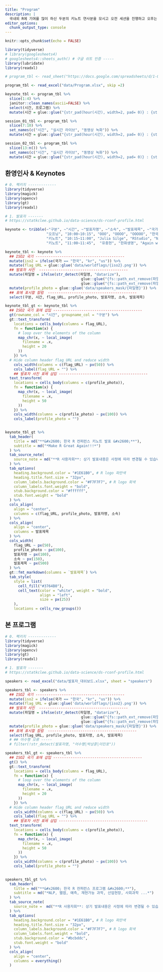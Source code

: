 ```yaml
---
title: "Program"
description: |
  국내외 R에 기여를 많이 하신 두분의 키노트 연사분을 모시고 오전 세션을 진행하고 오후는 라이브 세션과 동영상 세션이 병행하여 진행됩니다. 
editor_options: 
  chunk_output_type: console
---
```


```r
knitr::opts_chunk$set(echo = FALSE)
```


```r
library(tidyverse)
# library(googlesheets4)
# googlesheets4::sheets_auth() # 구글 쉬트 인증 -----
library(lubridate)
library(readxl)

# program_tbl <- read_sheet("https://docs.google.com/spreadsheets/d/1-QujZBMXyoUSZB6IGoEF2k33-gkoJ3XmuxcN7wjmfFk/edit?usp=sharing", skip =2)

program_tbl <- read_excel("data/Program.xlsx", skip =2)

keynote_tbl <- program_tbl %>% 
  slice(1:4) %>% 
  janitor::clean_names(ascii=FALSE) %>% 
  select(시간, 프로그램) %>% 
  mutate(시간 = glue::glue("{str_pad(hour(시간), width=2, pad= 0)} : {str_pad(minute(시간), width=2, pad= 0)}"))

session_01_tbl <- program_tbl %>% 
  slice(7:10) %>%
  set_names(c("시간", "실시간 라이브", "동영상 녹화")) %>% 
  mutate(시간 = glue::glue("{str_pad(hour(시간), width=2, pad= 0)} : {str_pad(minute(시간), width=2, pad= 0)}"))

session_02_tbl <- program_tbl %>% 
  slice(13:n()) %>%
  set_names(c("시간", "실시간 라이브", "동영상 녹화")) %>% 
  mutate(시간 = glue::glue("{str_pad(hour(시간), width=2, pad= 0)} : {str_pad(minute(시간), width=2, pad= 0)}"))
```


## 환영인사 & Keynotes

```r
# 0. 팩키지 -------------
library(tidyverse)
library(magick)
library(opencv)
library(gt)
library(readxl)

# 1. 발표자 -------
# https://statkclee.github.io/data-science/ds-rconf-profile.html

keynote <- tribble(~"구분", ~"시간", ~"발표자명", ~"소속", ~"발표제목", ~"국가", ~"파일명",
                   "오프닝", "10:00~10:15", "OOO", "OOOO", "OOOOO", "한국", "opening_speaker.png",
                   "키노트", "10:15~11:00", "Julia Silge", "RStudio", "NLP and text modeling with tidymodels", "미국", "julia_silge.png",
                   "키노트", "11:00~11:45",  "유충현", "한화생명", "Again wind in Korea with GNU R", "한국", "choonghyun_ryu.png")

keynote_tbl <- keynote %>% 
  ## ISO2 국기 -----------------------------------------
  mutate(iso2 = ifelse(국가 == "한국", "kr", "us")) %>% 
  mutate(flag_URL = glue::glue('data/worldflags/{iso2}.png')) %>% 
  ## 발표자 사진  -----------------------------------------
  mutate(파일명 = ifelse(str_detect(파일명, "datarize"), 
                                   glue::glue("{fs::path_ext_remove(파일명)}_face_mask.gif"),
                                   glue::glue("{fs::path_ext_remove(파일명)}_face_mask.png"))) %>% 
  mutate(profile_photo = glue::glue('data/speakers_mask/{파일명}')) %>% 
  ## 표에 표시할 칼럼  -----------------------------------------
  select(구분, 시간, flag_URL, profile_photo, 발표자명, 소속, 발표제목) 

keynote_tbl_gt <- keynote_tbl %>% 
  ## ISO2 국기 표에 삽입 -----------------------------------------
  gt(rowname_col = "시간", groupname_col = "구분") %>% 
  gt::text_transform(  
    locations = cells_body(columns = flag_URL),    
    fn = function(x) {
      # loop over the elements of the column
      map_chr(x, ~ local_image(
        filename = .x,
        height = 20
      ))
    }) %>%   
  # Hide column header flag_URL and reduce width
    cols_width(columns = c(flag_URL) ~ px(50)) %>% 
    cols_label(flag_URL = "") %>% 
    ## 발표자 사진 표에 삽입 -----------------------------------------
  text_transform(
    locations = cells_body(columns = c(profile_photo)),
    fn = function(x) {
      map_chr(x, ~ local_image(
        filename = .x,
        height = 50
      ))
    }) %>% 
    cols_width(columns = c(profile_photo) ~ px(100)) %>% 
    cols_label(profile_photo = "")
  

keynote_tbl_gt %>% 
  tab_header(
    title = md("**&#x2600; 한국 R 컨퍼런스 키노트 발표 &#x2600;**"),
    subtitle = md("*Make R Great Again!!!*")
  ) %>% 
  tab_source_note(
    source_note = md("**R 사용자회**: 상기 발표내용은 사정에 따라 변경될 수 있습니다.")
  ) %>% 
  tab_options(
    heading.background.color = "#1E61B0", # R logo 파란색
    heading.title.font.size = "32px",
    column_labels.background.color = "#F7F7F7", # R logo 회색 
    column_labels.font.weight = "bold",
    stub.background.color = "#ffffff",
    stub.font.weight = "bold"
  ) %>% 
  cols_align(
    align = "center",
    columns = c(flag_URL, profile_photo, 발표자명, 소속)
  ) %>%
  cols_align(
    align = "center",
    columns = 발표제목
  ) %>%  
  cols_width(
    flag_URL ~ px(50),
    profile_photo ~ px(100),
    발표자명 ~ px(100),
    소속 ~ px(150),
    발표제목 ~ px(500)
  ) %>% 
  gt::fmt_markdown(columns = `발표제목`) %>% 
  tab_style(
    style = list(
      cell_fill("#3764B0"),
      cell_text(color = "white", weight = "bold",
                align = "left",
                size = px(25))
    ),
    locations = cells_row_groups())
```

## 본 프로그램

```r
# 0. 팩키지 -------------
library(tidyverse)
library(magick)
library(opencv)
library(gt)
library(readxl)

# 1. 발표자 -------
# https://statkclee.github.io/data-science/ds-rconf-profile.html

speakers <- read_excel("data/발표자_대쉬보드.xlsx", sheet = "speakers")

speakers_tbl <- speakers %>% 
  ## ISO2 국기 -----------------------------------------
  mutate(iso2 = ifelse(국가 == "한국", "kr", "us")) %>% 
  mutate(flag_URL = glue::glue('data/worldflags/{iso2}.png')) %>% 
  ## 발표자 사진  -----------------------------------------
  mutate(파일명 = ifelse(str_detect(파일명, "datarize"), 
                                   glue::glue("{fs::path_ext_remove(파일명)}_face_mask.gif"),
                                   glue::glue("{fs::path_ext_remove(파일명)}_face_mask.png"))) %>% 
  mutate(profile_photo = glue::glue('data/speakers_mask/{파일명}')) %>% 
  ## 표에 표시할 칼럼  -----------------------------------------
  select(flag_URL, profile_photo, 발표자명, 소속, 발표제목) 
  # ## 어수행 오류 -----
  # filter(!str_detect(발표자명, "어수행|박상훈|이민호"))

speakers_tbl_gt <- speakers_tbl %>% 
  ## ISO2 국기 표에 삽입 -----------------------------------------
  gt() %>% 
  gt::text_transform(  
    locations = cells_body(columns = flag_URL),    
    fn = function(x) {
      # loop over the elements of the column
      map_chr(x, ~ local_image(
        filename = .x,
        height = 20
      ))
    }) %>%   
  # Hide column header flag_URL and reduce width
    cols_width(columns = c(flag_URL) ~ px(50)) %>% 
    cols_label(flag_URL = "") %>% 
    ## 발표자 사진 표에 삽입 -----------------------------------------
  text_transform(
    locations = cells_body(columns = c(profile_photo)),
    fn = function(x) {
      map_chr(x, ~ local_image(
        filename = .x,
        height = 50
      ))
    }) %>% 
    cols_width(columns = c(profile_photo) ~ px(100)) %>% 
    cols_label(profile_photo = "")
  

speakers_tbl_gt %>% 
  tab_header(
    title = md("**&#x2600; 한국 R 컨퍼런스 프로그램 &#x2600;**"),
    subtitle = md("*NLP, 웹앱, 예측, 재현가능 과학, 산업현장, 사회과학 ...*")
  ) %>% 
  tab_source_note(
    source_note =  md("**R 사용자회**: 상기 발표내용은 사정에 따라 변경될 수 있습니다.")
  ) %>% 
  tab_options(
    heading.background.color = "#1E61B0", # R logo 파란색
    heading.title.font.size = "32px",
    column_labels.background.color = "#F7F7F7", # R logo 회색 
    column_labels.font.weight = "bold",
    stub.background.color = "#bcbddc",
    stub.font.weight = "bold"
  ) %>% 
  cols_align(
    align = "center",
    columns = everything()
  )  

```

